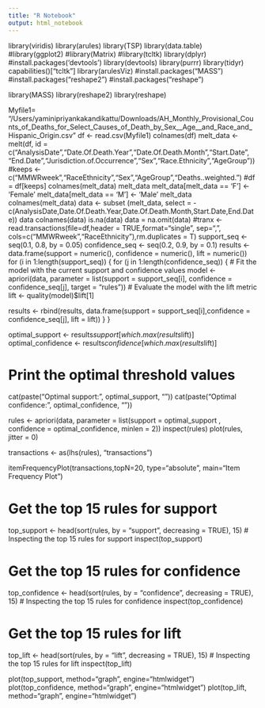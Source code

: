 ```yaml
---
title: "R Notebook"
output: html_notebook
---
```


library(viridis)
library(arules)
library(TSP)
library(data.table)
#library(ggplot2)
#library(Matrix)
#library(tcltk)
library(dplyr)
#install.packages('devtools')
library(devtools)
library(purrr)
library(tidyr)
capabilities()["tcltk"]
library(arulesViz)
#install.packages("MASS") 
#install.packages("reshape2") 
#install.packages("reshape") 

library(MASS) 
library(reshape2) 
library(reshape) 


Myfile1= "/Users/yaminipriyankakandikattu/Downloads/AH_Monthly_Provisional_Counts_of_Deaths_for_Select_Causes_of_Death_by_Sex__Age__and_Race_and_Hispanic_Origin.csv"
df <- read.csv(Myfile1)
colnames(df)
melt_data <- melt(df, id = c("AnalysisDate","Date.Of.Death.Year","Date.Of.Death.Month","Start.Date",
"End.Date","Jurisdiction.of.Occurrence","Sex","Race.Ethnicity","AgeGroup"))
#keeps <- c("MMWRweek","RaceEthnicity","Sex","AgeGroup","Deaths..weighted.")
#df = df[keeps]
colnames(melt_data)
melt_data
melt_data[melt_data == 'F'] <- 'Female'
melt_data[melt_data == 'M'] <- 'Male'
melt_data
colnames(melt_data)
data <- subset (melt_data, select = -c(AnalysisDate,Date.Of.Death.Year,Date.Of.Death.Month,Start.Date,End.Date))
data
colnames(data)
is.na(data)
data = na.omit(data)
#tranx <- read.transactions(file=df,header = TRUE,format="single", sep=",", cols=c("MMWRweek","RaceEthnicity"),rm.duplicates = T)
support_seq <- seq(0.1, 0.8, by = 0.05)
confidence_seq <- seq(0.2, 0.9, by = 0.1)
results <- data.frame(support = numeric(), confidence = numeric(), lift = numeric())
for (i in 1:length(support_seq)) 
{
  for (j in 1:length(confidence_seq)) 
  {
    # Fit the model with the current support and confidence values
    model <- apriori(data, parameter = list(support = support_seq[i], confidence = confidence_seq[j], target = "rules"))
    # Evaluate the model with the lift metric
     lift <- quality(model)$lift[1]
    
  results <- rbind(results, data.frame(support = support_seq[i],confidence = confidence_seq[j], lift = lift))
  }
}
  
optimal_support <- results$support[which.max(results$lift)]
optimal_confidence <- results$confidence[which.max(results$lift)]

# Print the optimal threshold values
cat(paste("Optimal support:", optimal_support, "\n"))
cat(paste("Optimal confidence:", optimal_confidence, "\n"))

rules <- apriori(data, parameter = list(support = optimal_support , confidence = optimal_confidence, minlen = 2))
inspect(rules)
plot(rules, jitter = 0)

transactions <- as(lhs(rules), "transactions")

itemFrequencyPlot(transactions,topN=20, type="absolute", main="Item Frequency Plot")

# Get the top 15 rules for support
top_support <- head(sort(rules, by = "support", decreasing = TRUE), 15)
# Inspecting the top 15 rules for support
inspect(top_support)

# Get the top 15 rules for confidence
top_confidence <- head(sort(rules, by = "confidence", decreasing = TRUE), 15)
# Inspecting the top 15 rules for confidence
inspect(top_confidence)

# Get the top 15 rules for lift
top_lift <- head(sort(rules, by = "lift", decreasing = TRUE), 15)
# Inspecting the top 15 rules for lift
inspect(top_lift)

plot(top_support, method="graph", engine="htmlwidget")
plot(top_confidence, method="graph", engine="htmlwidget")
plot(top_lift, method="graph", engine="htmlwidget")


